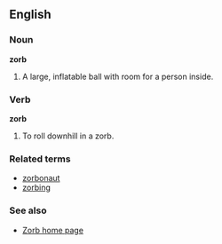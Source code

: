 ==English==

===Noun===
'''zorb'''

# {{sports}} A large, inflatable ball with room for a person inside.


===Verb===
'''zorb'''

# {{sports}} To roll downhill in a zorb.

===Related terms===
*[[zorbonaut]]
*[[zorbing]]

===See also===
{{pedialite}}
* [http://www.zorb.com/main.html Zorb home page]